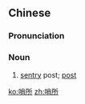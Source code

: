 ==Chinese==
{{zh-forms}}

===Pronunciation===
{{zh-pron
|m=shàosuǒ
|c=saau3 so2
|mn=qz,xm:sàu-só͘/zz:sàu-sé
|cat=n
}}

===Noun===
{{zh-noun}}

# [[sentry]] post; [[post]]

[[ko:哨所]]
[[zh:哨所]]